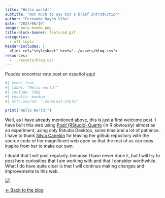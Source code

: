 ```yaml
---
title: "Hello world!"
subtitle: "Not much to say but a brief introduction"
author: "Fernando Rayón Viña"
date: "2024/06/19"
image: hola-mundo.png
title-block-banner: featured.gif
categories:
  - off topic
header-includes: |
  <link rel="stylesheet" href="../assets/blog.css">
resources:
  - ../assets/blog.css
---
```


Puedes encontrar este post en español [aquí](/blog/2024-06-19-Hola_mundo/index_es.qmd)

```r
#| echo: true
#| label: "Hello world!"
#| include: TRUE
#| results: markup
#| attr.source: ".terminal-style"

print("Hello World!")
```

Well, as I have already mentioned above, this is just a first welcome post. I have built this web using [Posit (RStudio) Quarto](https://quarto.org/) (in R obviously) almost as an experiment, using only Rstudio Desktop, some time and a lot of patience.\
I have to thank [Silvia Canelón](https://silviacanelon.com/about/) for leaving her github repository with the source code of her magnificent web open so that the rest of us can ~~copy~~ inspire from her to make our own.

I doubt that I will post regularly, because I have never done it, but I will try to post here curiosities that I am working with and that I consider worthwhile. What I do have quite clear is that I will continue making changes and improvements to this web.

![](featured_full.gif){fig-align="center"}

[← Back to the blog](../index.qmd)
